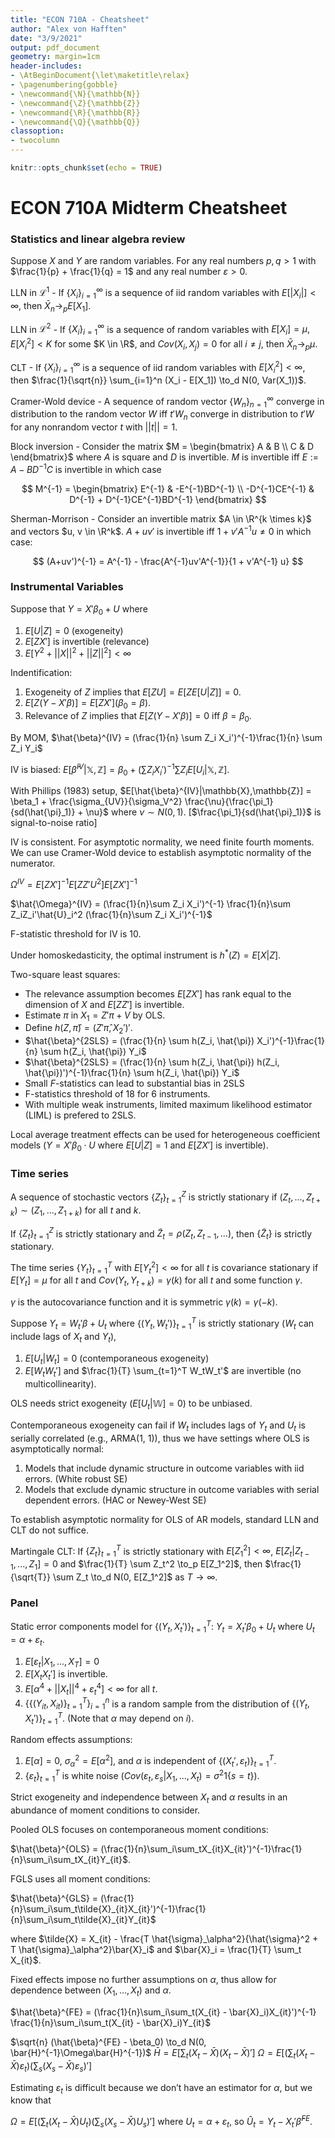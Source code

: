```yaml
---
title: "ECON 710A - Cheatsheet"
author: "Alex von Hafften"
date: "3/9/2021"
output: pdf_document
geometry: margin=1cm
header-includes:
- \AtBeginDocument{\let\maketitle\relax}
- \pagenumbering{gobble}
- \newcommand{\N}{\mathbb{N}}
- \newcommand{\Z}{\mathbb{Z}}
- \newcommand{\R}{\mathbb{R}}
- \newcommand{\Q}{\mathbb{Q}}
classoption:
- twocolumn
---
```


```r
knitr::opts_chunk$set(echo = TRUE)
```

# ECON 710A Midterm Cheatsheet

### Statistics and linear algebra review

Suppose $X$ and $Y$ are random variables. For any real numbers $p, q > 1$ with $\frac{1}{p} + \frac{1}{q} = 1$ and any real number $\varepsilon > 0$.

\begin{align*}
Cov(X, Y) &= E[XY] - E[X]E[Y] & \\
E[Y] &= E[E[Y|X]] &\text{(if } E[||Y||] < \infty)\\
Var(Y) &= Var(E[Y|X]) &\\
&+ E[Var(Y|X)] &\text{(if } E[||Y||^2] < \infty)\\
Pr(|X| \ge \varepsilon) &\le E[|X|]/\varepsilon &\text{(Markov)}\\
Pr(|X - E[X]| \ge \varepsilon) &\le Var[X]/\varepsilon^2 &\text{(Chebyshev)}\\
E[|XY|] &\le E[|X|^p]^{1/p} E[|Y|^q]^{1/q} &\text{(Holder)}\\
E[|XY|]^2 &\le E[X^2] E[Y^2] &\text{(Cauchy-Schwarz)}
\end{align*}

LLN in $\mathcal{L}^1$ - If $\{X_i\}_{i=1}^\infty$ is a sequence of iid random variables with $E[|X_i|] < \infty$, then $\bar{X}_n \to_p E[X_1]$.

LLN in $\mathcal{L}^2$ - If $\{X_i\}_{i=1}^\infty$ is a sequence of random variables with $E[X_i]=\mu, E[X_i^2] < K$ for some $K \in \R$, and $Cov(X_i, X_j) = 0$ for all $i \neq j$, then $\bar{X}_n \to_p \mu$.

CLT - If $\{X_i\}_{i=1}^\infty$ is a sequence of iid random variables with $E[X_i^2] < \infty$, then $\frac{1}{\sqrt{n}} \sum_{i=1}^n (X_i - E[X_1]) \to_d N(0, Var(X_1))$.

Cramer-Wold device - A sequence of random vector $\{W_n\}_{n=1}^\infty$ converge in distribution to the random vector $W$ iff $t'W_n$ converge in distribution to $t'W$ for any nonrandom vector $t$ with $||t|| = 1$.

Block inversion - Consider the matrix $M = \begin{bmatrix} A & B \\ C & D \end{bmatrix}$ where $A$ is square and $D$ is invertible.  $M$ is invertible iff $E := A - BD^{-1}C$ is invertible in which case

$$
M^{-1} = 
\begin{bmatrix} 
E^{-1} &
-E^{-1}BD^{-1} \\ 
-D^{-1}CE^{-1} &
D^{-1} + D^{-1}CE^{-1}BD^{-1}
\end{bmatrix}
$$

Sherman-Morrison - Consider an invertible matrix $A \in \R^{k \times k}$ and vectors $u, v \in \R^k$.  $A + uv'$ is invertible iff $1 + v'A^{-1} u \neq 0$ in which case:

$$
(A+uv')^{-1} = A^{-1} - \frac{A^{-1}uv'A^{-1}}{1 + v'A^{-1} u}
$$

\begin{center}
\line(1,0){250}
\end{center}
\pagebreak

### Instrumental Variables

Suppose that $Y=X'\beta_0 + U$ where

1. $E[U|Z]=0$ (exogeneity)
2. $E[ZX']$ is invertible (relevance)
3. $E[Y^2 + ||X||^2 + ||Z||^2] < \infty$

Indentification:

1. Exogeneity of $Z$ implies that $E[ZU] = E[ZE[U|Z]] = 0$.
2. $E[Z(Y-X'\beta)] = E[ZX'](\beta_0 = \beta)$.
3. Relevance of $Z$ implies that $E[Z(Y-X'\beta)] = 0$ iff $\beta = \beta_0$.

By MOM, $\hat{\beta}^{IV} = (\frac{1}{n} \sum Z_i X_i')^{-1}\frac{1}{n} \sum Z_i Y_i$

IV is biased: $E[\hat{\beta}^{IV}|\mathbb{X},\mathbb{Z}] = \beta_0 + (\sum Z_i X_i')^{-1} \sum Z_i E[U_i|\mathbb{X},\mathbb{Z}]$.

With Phillips (1983) setup, $E[\hat{\beta}^{IV}|\mathbb{X},\mathbb{Z}] = \beta_1 + \frac{\sigma_{UV}}{\sigma_V^2} \frac{\nu}{\frac{\pi_1}{sd(\hat{\pi}_1)} + \nu}$ where $\nu \sim N(0, 1)$. [$\frac{\pi_1}{sd(\hat{\pi}_1)}$ is signal-to-noise ratio]

IV is consistent. For asymptotic normality, we need finite fourth moments.  We can use Cramer-Wold device to establish asymptotic normality of the numerator.

$\Omega^{IV} = E[ZX']^{-1} E[ZZ'U^2] E[ZX']^{-1}$

$\hat{\Omega}^{IV} = (\frac{1}{n}\sum Z_i X_i')^{-1} \frac{1}{n}\sum Z_iZ_i'\hat{U}_i^2 (\frac{1}{n}\sum Z_i X_i')^{-1}$

F-statistic threshold for IV is 10.

Under homoskedasticity, the optimal instrument is $h^*(Z) = E[X|Z]$.

Two-square least squares:

- The relevance assumption becomes $E[ZX']$ has rank equal to the dimension of $X$ and $E[ZZ']$ is invertible.
- Estimate $\pi$ in $X_1 = Z'\pi + V$ by OLS.
- Define $h(Z, \hat{\pi})=(Z'\hat{\pi}, X_2')'$.
- $\hat{\beta}^{2SLS} = (\frac{1}{n} \sum h(Z_i, \hat{\pi}) X_i')^{-1}\frac{1}{n} \sum h(Z_i, \hat{\pi}) Y_i$
- $\hat{\beta}^{2SLS} = (\frac{1}{n} \sum h(Z_i, \hat{\pi}) h(Z_i, \hat{\pi})')^{-1}\frac{1}{n} \sum h(Z_i, \hat{\pi}) Y_i$
- Small $F$-statistics can lead to substantial bias in 2SLS
- F-statistics threshold of 18 for 6 instruments.
- With multiple weak instruments, limited maximum likelihood estimator (LIML) is prefered to 2SLS.

Local average treatment effects can be used for heterogeneous coefficient models ($Y=X'\beta_0 \cdot U$ where $E[U|Z] = 1$ and $E[ZX']$ is invertible).

\begin{center}
\line(1,0){250}
\end{center}

\pagebreak

### Time series

\begin{align*}
Y_t &= \alpha_0 + X_t'\delta_0 + U_t & \text{static}\\
Y_t &= \alpha_0 + X_t'\delta_0 + ... + X_{t-s}'\delta_s + U_t & \text{distributed lag}\\
Y_t &= \alpha_0 + Y_{t-1}\rho_1 + ... + Y_{t-p}\rho_p + U_t & \text{AR(p)}\\
Y_t &= \alpha_0 + \alpha_1 t + U_t & \text{linear trend} \\
log(Y_t) &= \beta_0 + \beta_1 t + U_t & \text{exponential trend} \\
Y_t &= \alpha_0 + \alpha_1 1\{t/12 \text{ is an integer }\} + U_t & \text{seasonality} \\
Y_t &= \varepsilon_t + \theta_1 \varepsilon_{t-1} + ... + \theta_q \varepsilon_{t-q} & \text{MA(q)}
\end{align*}

A sequence of stochastic vectors $\{Z_t\}_{t=1}^Z$ is strictly stationary if $(Z_t, ..., Z_{t+k}) \sim (Z_1, ..., Z_{1+k})$ for all $t$ and $k$.

If $\{Z_t\}_{t=1}^Z$ is strictly stationary and $\tilde{Z}_t = \rho(Z_t, Z_{t-1}, ...)$, then $\{\tilde{Z}_t\}$ is strictly stationary.

The time series $\{Y_t\}_{t=1}^T$ with $E[Y_t^2] < \infty$ for all $t$ is covariance stationary if $E[Y_t] = \mu$ for all $t$ and $Cov(Y_t, Y_{t+k}) = \gamma(k)$ for all $t$ and some function $\gamma$.

$\gamma$ is the autocovariance function and it is symmetric $\gamma(k) = \gamma(-k)$.

Suppose $Y_t = W_t' \beta + U_t$ where $\{(Y_t, W_t')\}_{t=1}^T$ is strictly stationary ($W_t$ can include lags of $X_t$ and $Y_t$),

1. $E[U_t|W_t]=0$ (contemporaneous exogeneity)
2. $E[W_tW_t']$ and $\frac{1}{T} \sum_{t=1}^T W_tW_t'$ are invertible (no multicollinearity).

OLS needs strict exogeneity $(E[U_t | \mathbb{W}] = 0$) to be unbiased.

Contemporaneous exogeneity can fail if $W_t$ includes lags of $Y_t$ and $U_t$ is serially correlated (e.g., ARMA(1, 1)), thus we have settings where OLS is asymptotically normal:

1. Models that include dynamic structure in outcome variables with iid errors. (White robust SE)
2. Models that exclude dynamic structure in outcome variables with serial dependent errors. (HAC or Newey-West SE)

To establish asymptotic normality for OLS of AR models, standard LLN and CLT do not suffice.

Martingale CLT: If $\{Z_t\}_{t=1}^T$ is strictly stationary with $E[Z_1^2] < \infty$, $E[Z_t | Z_{t-1}, ..., Z_1] = 0$ and $\frac{1}{T} \sum Z_t^2 \to_p E[Z_1^2]$, then $\frac{1}{\sqrt{T}} \sum Z_t \to_d N(0, E[Z_1^2]$ as $T \to \infty$.

\begin{center}
\line(1,0){250}
\end{center}

\pagebreak

### Panel

Static error components model for $\{(Y_t, X_t')\}_{t=1}^T$: $Y_t = X_t'\beta_0 + U_t$ where $U_t = \alpha + \varepsilon_t$.

1. $E[\varepsilon_t | X_1, ..., X_T] = 0$
2. $E[X_tX_t']$ is invertible.
3. $E[\alpha^4 + ||X_t||^4 + \varepsilon_t^4] < \infty$ for all $t$.
4. $\{\{(Y_{it}, X_{it})\}_{t=1}^T\}_{i=1}^n$ is a random sample from the distribution of $\{(Y_t, X_t')\}_{t=1}^T$. (Note that $\alpha$ may depend on $i$).

Random effects assumptions:

1. $E[\alpha] = 0$, $\sigma^2_\alpha = E[\alpha^2]$, and $\alpha$ is independent of $\{(X_t', \varepsilon_t)\}_{t=1}^T$.
2. $\{\varepsilon_t\}_{t=1}^T$ is white noise ($Cov(\varepsilon_t, \varepsilon_s | X_1, ..., X_t) = \sigma^2 1\{s = t\}$).

Strict exogeneity and independence between $X_t$ and $\alpha$ results in an abundance of moment conditions to consider.  

Pooled OLS focuses on contemporaneous moment conditions: 

$\hat{\beta}^{OLS} = (\frac{1}{n}\sum_i\sum_tX_{it}X_{it}')^{-1}\frac{1}{n}\sum_i\sum_tX_{it}Y_{it}$.

FGLS uses all moment conditions: 

$\hat{\beta}^{GLS} = (\frac{1}{n}\sum_i\sum_t\tilde{X}_{it}X_{it}')^{-1}\frac{1}{n}\sum_i\sum_t\tilde{X}_{it}Y_{it}$ 

where $\tilde{X} = X_{it} - \frac{T \hat{\sigma}_\alpha^2}{\hat{\sigma}^2 + T \hat{\sigma}_\alpha^2}\bar{X}_i$ and $\bar{X}_i = \frac{1}{T} \sum_t X_{it}$.

Fixed effects impose no further assumptions on $\alpha$, thus allow for dependence between $(X_1, ..., X_t)$ and $\alpha$.

$\hat{\beta}^{FE} = (\frac{1}{n}\sum_i\sum_t(X_{it} - \bar{X}_i)X_{it}')^{-1} \frac{1}{n}\sum_i\sum_t(X_{it} - \bar{X}_i)Y_{it}$

$\sqrt{n} (\hat{\beta}^{FE} - \beta_0) \to_d N(0, \bar{H}^{-1}\Omega\bar{H}^{-1})$
$\bar{H} = E[\sum_t(X_t - \bar{X})(X_t - \bar{X})']$
$\Omega = E[(\sum_t(X_t - \bar{X})\varepsilon_t)(\sum_s(X_s - \bar{X})\varepsilon_s)']$

Estimating $\varepsilon_t$ is difficult because we don't have an estimator for $\alpha$, but we know that

$\Omega = E[(\sum_t(X_t - \bar{X})U_t)(\sum_s(X_s - \bar{X})U_s)']$ where $U_t = \alpha + \varepsilon_t$, so $\hat{U}_t = Y_t - X_t' \hat{\beta}^{FE}$.
